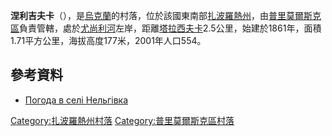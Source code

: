 {{coord|47|3|7|N|36|14|54|E|scale:100000|display=title}}

'''涅利吉夫卡'''（{{lang-uk|Нельгівка}}），是[[烏克蘭|烏克蘭]]的村落，位於該國東南部[[扎波羅熱州|扎波羅熱州]]，由[[普里莫爾斯克區|普里莫爾斯克區]]負責管轄，處於[[尤尚利河|尤尚利河]]左岸，距離[[塔拉西夫卡_(切爾尼吉夫卡區)|塔拉西夫卡]]2.5公里，始建於1861年，面積1.71平方公里，海拔高度177米，2001年人口554。

==參考資料==
* [http://weather.in.ua/ua/zaporozhskaja/16735 Погода в селі Нельгівка] {{Wayback|url=http://weather.in.ua/ua/zaporozhskaja/16735 |date=20160305200143 }}

[[Category:扎波羅熱州村落|Category:扎波羅熱州村落]]
[[Category:普里莫爾斯克區村落|Category:普里莫爾斯克區村落]]


{{Zaporizhia-geo-stub}}